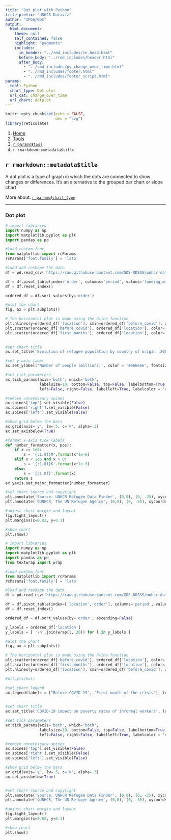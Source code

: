 ```yaml
---
title: "Dot plot with Python"
title-prefix: "UNHCR Dataviz"
author: "IPDA/GDS"
output:
  html_document:
    theme: null
    self_contained: false
    highlight: "pygments"
    includes:
      in_header: "../rmd_includes/in_head.html"
      before_body: "../rmd_includes/header.html"
      after_body:
        - "../rmd_includes/py_change_over_time.html"
        - "../rmd_includes/footer.html"
        - "../rmd_includes/footer_script.html"
params:
  tool: Python
  chart_type: Dot plot
  url_cat: change_over_time
  url_chart: dotplot
---
```


```r
knitr::opts_chunk$set(echo = FALSE,
                      dev = "svg")
library(reticulate)
```

<main id="tools" class="container py-5">

<!-- Breadcrumb is filled automatically with the text from Title and Tool parameter in YAML --> 
<nav aria-label="breadcrumb">
    <ol class="breadcrumb">
        <li class="breadcrumb-item"><a href="../../">Home</a></li>
        <li class="breadcrumb-item"><a href="../">Tools</a></li>
        <li class="breadcrumb-item"><a href="../`r tolower(params$tool)`/">`r params$tool`</a></li>
        <li class="breadcrumb-item active" aria-current="page">`r rmarkdown::metadata$title`</li>
    </ol>
</nav>

<!-- Intro header --> 
<div class="my-5 text-center">

## `r rmarkdown::metadata$title`

<div class="row justify-content-center">
<div class="col-lg-8">

<!-- Only text to change below, the rest comes from the YAML --> 
A dot plot is a type of graph in which the dots are connected to show changes or differences. It’s an alternative to the grouped bar chart or slope chart.

More about: <a href="../../chart_gallery/`r params$url_cat`.html#`r params$url_chart`">`r params$chart_type`</a>

</div>
</div>
</div>

----

<!-- Beginning of section, should be preceded by hr (----) --> 
<section class="my-5">

### Dot plot

<div class="row">

<!-- First column for large screen --> 
<div class="col-lg-6">

```python
# import libraries
import numpy as np
import matplotlib.pyplot as plt
import pandas as pd

#load custom font
from matplotlib import rcParams
rcParams['font.family'] = 'lato'

#load and reshape the data
df = pd.read_csv('https://raw.githubusercontent.com/GDS-ODSSS/unhcr-dataviz-platform/master/data/change_over_time/dot_plot.csv')

df = df.pivot_table(index='order', columns='period', values='funding_million', sort=False)
df = df.reset_index()

ordered_df = df.sort_values(by='order')

#plot the chart
fig, ax = plt.subplots()

# The horizontal plot is made using the hline function
plt.hlines(y=ordered_df['location'], xmin=ordered_df['before_covid'], xmax=ordered_df['first_months'], color='grey', alpha=0.4)
plt.scatter(ordered_df['before_covid'], ordered_df['location'], color='skyblue', alpha=1, label='before_covid')
plt.scatter(ordered_df['first_months'], ordered_df['location'], color='green', alpha=0.4 , label='first_months')

    
#set chart title
ax.set_title('Evolution of refugee population by country of origin |2000 vs 2021', loc='left', fontweight='bold', pad=15, fontsize=14, color='#000000')

#set y-axis label
ax.set_ylabel('Number of people (millions)', color = '#666666', fontsize = 10).set_visible(True)

#set tick parameters 
ax.tick_params(axis='both', which='both', 
               labelsize=10, bottom=False, top=False, labelbottom=True, 
               left=False, right=False, labelleft=True, labelcolor = '#333333')

#remove unnecessary spines 
ax.spines['top'].set_visible(False)
ax.spines['right'].set_visible(False)
ax.spines['left'].set_visible(False)

#show grid below the bars
ax.grid(axis='y', lw=.5, c='k', alpha=.3)
ax.set_axisbelow(True)

#format x-axis tick labels
def number_formatter(x, pos):
    if x >= 1e6:
        s = '{:1.0f}M'.format(x*1e-6)
    elif x < 1e6 and x > 0:
        s = '{:1.0f}K'.format(x*1e-3)
    else: 
        s = '{:1.0f}'.format(x)
    return s
ax.yaxis.set_major_formatter(number_formatter)

#set chart source and copyright
plt.annotate('Source: UNHCR Refugee Data Finder', (0,0), (0, -25), xycoords='axes fraction', textcoords='offset points', va='top', color = '#666666', fontsize=9)
plt.annotate('©UNHCR, The UN Refugee Agency', (0,0), (0, -35), xycoords='axes fraction', textcoords='offset points', va='top', color = '#666666', fontsize=9)

#adjust chart margin and layout
fig.tight_layout()
plt.margins(x=0.02, y=0.1)

#show chart
plt.show()
```

</div>
<!-- End First column --->

<!-- Second column for large screen --> 
<div class="col-lg-6">



```python
# import libraries
import numpy as np
import matplotlib.pyplot as plt
import pandas as pd
from textwrap import wrap

#load custom font
from matplotlib import rcParams
rcParams['font.family'] = 'lato'

#load and reshape the data
df = pd.read_csv('https://raw.githubusercontent.com/GDS-ODSSS/unhcr-dataviz-platform/master/data/change_over_time/dot_plot.csv')

df = df.pivot_table(index=['location','order'], columns='period', values='percent', sort=False)
df = df.reset_index()

ordered_df = df.sort_values(by='order', ascending=False)

y_labels = ordered_df['location']
y_labels = [ '\n'.join(wrap(l, 20)) for l in y_labels ]

#plot the chart
fig, ax = plt.subplots()

# The horizontal plot is made using the hline function
plt.scatter(ordered_df['before_covid'], ordered_df['location'], color='#8EBEFF', label='before_covid')
plt.scatter(ordered_df['first_months'], ordered_df['location'], color='#0072BC', label='first_months')
plt.hlines(y=ordered_df['location'], xmin=ordered_df['before_covid'], xmax=ordered_df['first_months'], color='#666666')

#plt.yticks()

#set chart legend
ax.legend(labels = ["Before COVID-19", "First month of the crisis"], loc=(0,0.98), ncol=2, frameon=False, fontsize=10, labelcolor='#333333',handlelength=0.7, borderpad=0, handletextpad=0.5)

    
#set chart title
ax.set_title('COVID-19 impact on poverty rates of informal workers', loc='left', fontweight='bold', pad=25, fontsize=14, color='#000000')

#set tick parameters 
ax.tick_params(axis='both', which='both', 
               labelsize=10, bottom=False, top=False, labelbottom=True, 
               left=False, right=False, labelleft=True, labelcolor = '#333333')

#remove unnecessary spines 
ax.spines['top'].set_visible(False)
ax.spines['right'].set_visible(False)
ax.spines['left'].set_visible(False)

#show grid below the bars
ax.grid(axis='y', lw=.5, c='k', alpha=.3)
ax.set_axisbelow(True)


#set chart source and copyright
plt.annotate('Source: UNHCR Refugee Data Finder', (0,0), (0, -25), xycoords='axes fraction', textcoords='offset points', va='top', color = '#666666', fontsize=9)
plt.annotate('©UNHCR, The UN Refugee Agency', (0,0), (0, -35), xycoords='axes fraction', textcoords='offset points', va='top', color = '#666666', fontsize=9)

#adjust chart margin and layout
fig.tight_layout()
plt.margins(x=0.02, y=0.1)

#show chart
plt.show()
```


</div>
<!-- End Second column --->

</div>
</section>
<!-- End of section --->


</main>
